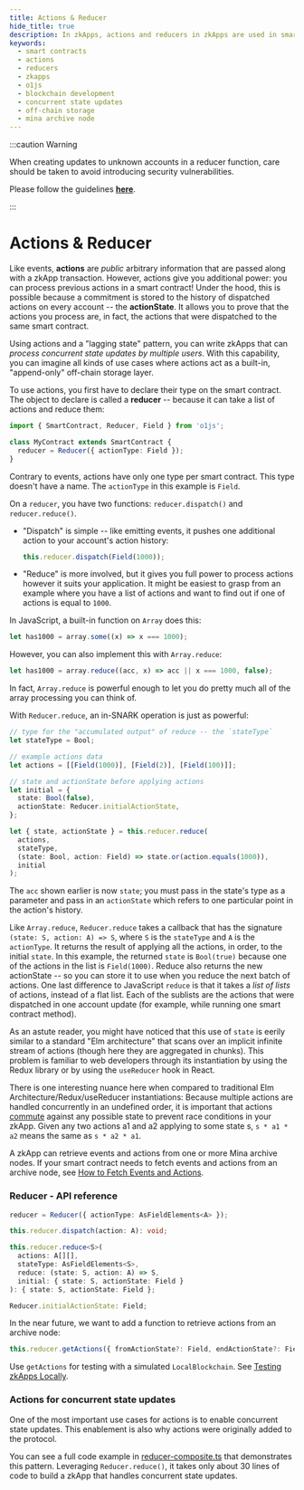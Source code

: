 ```yaml
---
title: Actions & Reducer
hide_title: true
description: In zkApps, actions and reducers in zkApps are used in smart contract development to enable concurrent state updates and act as an off-chain storage layer.
keywords:
  - smart contracts
  - actions
  - reducers
  - zkapps
  - o1js
  - blockchain development
  - concurrent state updates
  - off-chain storage
  - mina archive node
---
```


:::caution Warning

When creating updates to unknown accounts in a reducer function, care should be taken to avoid introducing security vulnerabilities.

Please follow the guidelines [**here**](/zkapps/writing-a-zkapp/introduction-to-zkapps/secure-zkapps#best-practices-for-zkapp-security).

:::

# Actions & Reducer

Like events, **actions** are _public_ arbitrary information that are passed along with a zkApp transaction. However, actions give you additional power: you can process previous actions in a smart contract! Under the hood, this is possible because a commitment is stored to the history of dispatched actions on every account -- the **actionState**. It allows you to prove that the actions you process are, in fact, the actions that were dispatched to the same smart contract.

Using actions and a "lagging state" pattern, you can write zkApps that can _process concurrent state updates by multiple users_. With this capability, you can imagine all kinds of use cases where actions act as a built-in, "append-only" off-chain storage layer.

To use actions, you first have to declare their type on the smart contract. The object to declare is called a **reducer** -- because it can take a list of actions and reduce them:

```ts
import { SmartContract, Reducer, Field } from 'o1js';

class MyContract extends SmartContract {
  reducer = Reducer({ actionType: Field });
}
```

Contrary to events, actions have only one type per smart contract. This type doesn't have a name. The `actionType` in this example is `Field`.

On a `reducer`, you have two functions: `reducer.dispatch()` and `reducer.reduce()`.

- "Dispatch" is simple -- like emitting events, it pushes one additional action to your account's action history:

  ```ts
  this.reducer.dispatch(Field(1000));
  ```

- "Reduce" is more involved, but it gives you full power to process actions however it suits your application. It might be easiest to grasp from an example where you have a list of actions and want to find out if one of actions is equal to `1000`.

In JavaScript, a built-in function on `Array` does this:

```ts
let has1000 = array.some((x) => x === 1000);
```

However, you can also implement this with `Array.reduce`:

```ts
let has1000 = array.reduce((acc, x) => acc || x === 1000, false);
```

In fact, `Array.reduce` is powerful enough to let you do pretty much all of the array processing you can think of.

With `Reducer.reduce`, an in-SNARK operation is just as powerful:

```ts
// type for the "accumulated output" of reduce -- the `stateType`
let stateType = Bool;

// example actions data
let actions = [[Field(1000)], [Field(2)], [Field(100)]];

// state and actionState before applying actions
let initial = {
  state: Bool(false),
  actionState: Reducer.initialActionState,
};

let { state, actionState } = this.reducer.reduce(
  actions,
  stateType,
  (state: Bool, action: Field) => state.or(action.equals(1000)),
  initial
);
```

The `acc` shown earlier is now `state`; you must pass in the state's type as a parameter and pass in an `actionState` which refers to one particular point in the action's history.

Like `Array.reduce`, `Reducer.reduce` takes a callback that has the signature `(state: S, action: A) => S`, where `S` is the `stateType` and `A` is the `actionType`. It returns the result of applying all the actions, in order, to the initial `state`. In this example, the returned `state` is `Bool(true)` because one of the actions in the list is `Field(1000)`. Reduce also returns the new actionState -- so you can store it to use when you reduce the next batch of actions. One last difference to JavaScript `reduce` is that it takes a _list of lists_ of actions, instead of a flat list. Each of the sublists are the actions that were dispatched in one account update (for example, while running one smart contract method).

As an astute reader, you might have noticed that this use of `state` is eerily similar to a standard "Elm architecture" that scans over an implicit infinite stream of actions (though here they are aggregated in chunks). This problem is familiar to web developers through its instantiation by using the Redux library or by using the `useReducer` hook in React.

There is one interesting nuance here when compared to traditional Elm Architecture/Redux/useReducer instantiations: Because multiple actions are handled concurrently in an undefined order, it is important that actions [commute](https://en.wikipedia.org/wiki/Commutative_property) against any possible state to prevent race conditions in your zkApp. Given any two actions a1 and a2 applying to some state s, `s * a1 * a2` means the same as `s * a2 * a1`.

A zkApp can retrieve events and actions from one or more Mina archive nodes. If your smart contract needs to fetch events and actions from an archive node, see [How to Fetch Events and Actions](fetch-events-and-actions).

### Reducer - API reference

```ts
reducer = Reducer({ actionType: AsFieldElements<A> });

this.reducer.dispatch(action: A): void;

this.reducer.reduce<S>(
  actions: A[][],
  stateType: AsFieldElements<S>,
  reduce: (state: S, action: A) => S,
  initial: { state: S, actionState: Field }
): { state: S, actionState: Field };

Reducer.initialActionState: Field;
```

In the near future, we want to add a function to retrieve actions from an archive node:

```ts
this.reducer.getActions({ fromActionState?: Field, endActionState?: Field }): A[][];
```

Use `getActions` for testing with a simulated `LocalBlockchain`. See [Testing zkApps Locally](/zkapps/writing-a-zkapp/introduction-to-zkapps/testing-zkapps-locally).

### Actions for concurrent state updates

One of the most important use cases for actions is to enable concurrent state updates. This enablement is also why actions were originally added to the protocol.

You can see a full code example in [reducer-composite.ts](https://github.com/o1-labs/o1js/blob/main/src/examples/zkapps/reducer/reducer-composite.ts) that demonstrates this pattern. Leveraging `Reducer.reduce()`, it takes only about 30 lines of code to build a zkApp that handles concurrent state updates.

